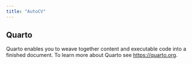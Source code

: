 ```yaml
---
title: "AutoCV"
---
```


## Quarto

Quarto enables you to weave together content and executable code into a finished document. To learn more about Quarto see <https://quarto.org>.
